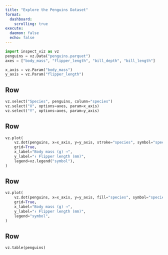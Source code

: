 ```yaml
---
title: "Explore the Penguins Dataset"
format:
  dashboard:
    scrolling: true
execute:
  daemon: false
  echo: false
---
```


```python
import inspect_viz as vz
penguins = vz.Data("penguins.parquet")
axes = ["body_mass", "flipper_length", "bill_depth", "bill_length"]

x_axis = vz.Param("body_mass")
y_axis = vz.Param("flipper_length")
```

## Row {.toolbar}

```python
vz.select("Species", penguins, column="species")
vz.select("X", options=axes, param=x_axis)
vz.select("Y", options=axes, param=y_axis)
```

## Row

```python
vz.plot(
    vz.dot(penguins, x=x_axis, y=y_axis, stroke="species", symbol="species"),
    grid=True,
    x_label="Body mass (g) →",
    y_label="↑ Flipper length (mm)",
    legend=vz.legend("symbol"),
)
```

## Row

```python
vz.plot(
    vz.dot(penguins, x=x_axis, y=y_axis, fill="species", symbol="species"),
    grid=True,
    x_label="Body mass (g) →",
    y_label="↑ Flipper length (mm)",
    legend="symbol",
)
```

## Row

```python
vz.table(penguins)
```